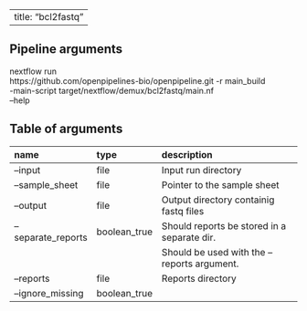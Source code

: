 
---
title: "bcl2fastq"
---

## Pipeline arguments

nextflow run \
https://github.com/openpipelines-bio/openpipeline.git -r main_build \
-main-script target/nextflow/demux/bcl2fastq/main.nf \
--help

## Table of arguments

| name               | type         | description                                 |
|:-------------------|:-------------|:--------------------------------------------|
| --input            | file         | Input run directory                         |
| --sample_sheet     | file         | Pointer to the sample sheet                 |
| --output           | file         | Output directory containig fastq files      |
| --separate_reports | boolean_true | Should reports be stored in a separate dir. |
|                    |              | Should be used with the --reports argument. |
| --reports          | file         | Reports directory                           |
| --ignore_missing   | boolean_true |                                             |